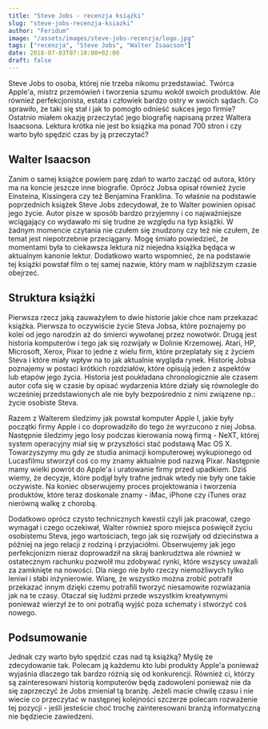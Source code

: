 ```yaml
---
title: "Steve Jobs - recenzja książki"
slug: "steve-jobs-recenzja-ksiazki"
author: "Feridum"
image: "/assets/images/steve-jobs-recenzja/logo.jpg"
tags: ["recenzja", "Steve Jobs", "Walter Isaacson"]
date: 2018-07-03T07:10:00+02:00
draft: false
---
```


Steve Jobs to osoba, której nie trzeba nikomu przedstawiać. Twórca Apple'a, mistrz przemówień i tworzenia szumu wokół swoich produktów. Ale również perfekcjonista, estata i człowiek bardzo ostry w swoich sądach. Co sprawiło, że taki się stał i jak to pomogło odnieść sukces jego firmie? Ostatnio miałem okazję przeczytać jego biografię napisaną przez Waltera Isaacsona. Lektura krótka nie jest bo książka ma ponad 700 stron i czy warto było spędzić czas by ją przeczytać? 



## Walter Isaacson 

Zanim o samej książce powiem parę zdań to warto zacząć od autora, który ma na koncie jeszcze inne biografie. Oprócz Jobsa opisał również życie Einsteina, Kissingera czy też Benjamina Franklina. To właśnie na podstawie poprzednich książek Steve Jobs zdecydował, że to Walter powinien opisać jego życie. Autor pisze w sposób bardzo przyjemny i co najważniejsze wciągający co wydawało mi się trudne ze względu na typ książki. W żadnym momencie czytania nie czułem się znudzony czy też nie czułem, że temat jest niepotrzebnie przeciągany. Mogę śmiało powiedzieć, że momentami była to ciekawsza lektura niż niejedna książka będąca w aktualnym kanonie lektur. Dodatkowo warto wspomnieć, że na podstawie tej książki powstał film o tej samej nazwie, który mam w najbliższym czasie obejrzeć.

## Struktura książki

Pierwsza rzecz jaką zauważyłem to dwie historie jakie chce nam przekazać książka. Pierwsza to oczywiście życie Steva Jobsa, które poznajemy po kolei od jego narodzin aż do śmierci wywołanej przez nowotwór. Drugą jest historia komputerów i tego jak się rozwijały w Dolinie Krzemowej. Atari, HP, Microsoft, Xerox, Pixar to jedne z wielu firm, które przeplatały się z życiem Steva i które miały wpływ na to jak aktualnie wygląda rynek. Historię Jobsa poznajemy w postaci krótkich rozdziałów, które opisują jeden z aspektów lub etapów jego życia. Historia jest poukładana chronologicznie ale czasem autor cofa się w czasie by opisać wydarzenia które działy się równolegle do wcześniej przedstawionych ale nie były bezpośrednio z nimi związene np.: życie osobiste Steva. 

Razem z Walterem śledzimy jak powstał komputer Apple I, jakie były początki firmy Apple i co doprowadziło do tego że wyrzucono z niej Jobsa. Następnie śledzimy jego losy podczas kierowania nową firmą - NeXT, której system operacyjny miał się w przyszłości stać podstawą Mac OS X. Towarzyszymy mu gdy ze studia animacji komputerowej wykupionego od Lucasfilmu  stworzył coś co my znamy aktualnie pod nazwą Pixar. Następnie mamy wielki powrót do Apple'a i uratowanie firmy przed upadkiem. Dziś wiemy, że decyzje, które podjął były trafne jednak wtedy nie były one takie oczywiste. Na koniec obserwujemy proces projektowania i tworzenia produktów, które teraz doskonale znamy - iMac, iPhone czy iTunes oraz nierówną walkę z chorobą. 

Dodatkowo oprócz czysto technicznych kwestii czyli jak pracował, czego wymagał i czego oczekiwał, Walter również sporo miejsca poświęcił życiu osobistemu Steva, jego wartościach, tego jak się rozwijały od dzieciństwa a później na jego relacji z rodziną i przyjaciółmi. Obserwujemy jak jego perfekcjonizm nieraz doprowadził na skraj bankrudztwa ale również w ostatecznym rachunku pozwolił mu zdobywać rynki, które wszyscy uważali za zamknięte na nowości. Dla niego nie było rzeczy niemożliwych tylko leniwi i słabi inżynierowie. Wiarę, że wszystko można zrobić potrafił przekazać innym dzięki czemu potrafili tworzyć niesamowite rozwiazania jak na te czasy. Otaczał się ludźmi przede wszystkim kreatywnymi ponieważ wierzył że to oni potrafią wyjść poza schematy i stworzyć coś nowego.

## Podsumowanie

Jednak czy warto było spędzić czas nad tą książką? Myślę że zdecydowanie tak. Polecam ją każdemu kto lubi produkty Apple'a ponieważ wyjaśnia dlaczego tak bardzo różnią się od konkurencji. Również ci, którzy są zainteresowani historią komputerów będą zadowoleni ponieważ nie da się zaprzeczyć że Jobs zmieniał tą branżę. Jeżeli macie chwilę czasu i nie wiecie co przeczytać w następnej kolejności szczerze polecam rozważenie tej pozycji - jeśli jesteście choć trochę zainteresowani branżą informatyczną nie będziecie zawiedzeni.

